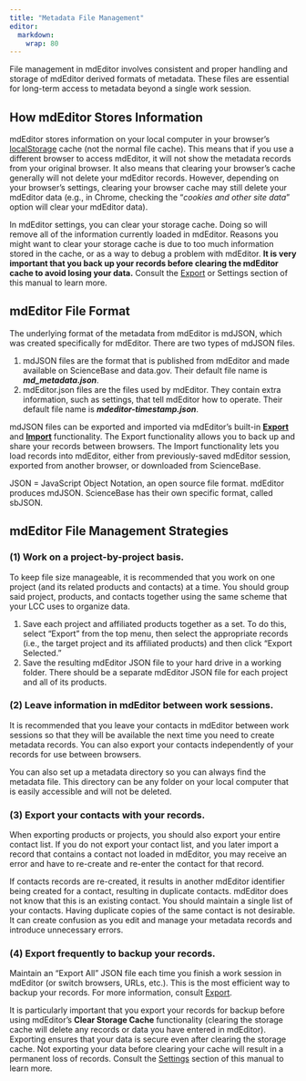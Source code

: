 ```yaml
---
title: "Metadata File Management"
editor: 
  markdown: 
    wrap: 80
---
```


File management in mdEditor involves consistent and proper handling and storage
of mdEditor derived formats of metadata. These files are essential for long-term
access to metadata beyond a single work session.

## How mdEditor Stores Information

mdEditor stores information on your local computer in your browser's
[localStorage](https://en.wikipedia.org/wiki/Web_storage) cache (not the normal
file cache). This means that if you use a different browser to access mdEditor,
it will not show the metadata records from your original browser. It also means
that clearing your browser's cache generally will not delete your mdEditor
records. However, depending on your browser's settings, clearing your browser
cache may still delete your mdEditor data (e.g., in Chrome, checking the
"*cookies and other site data*" option will clear your mdEditor data).

::: callout-warning
In mdEditor settings, you can clear your storage cache. Doing so will remove all
of the information currently loaded in mdEditor. Reasons you might want to clear
your storage cache is due to too much information stored in the cache, or as a
way to debug a problem with mdEditor. **It is very important that you back up
your records before clearing the mdEditor cache to avoid losing your data.**
Consult the [Export](export.qmd) or Settings section of this manual to learn
more.
:::

## mdEditor File Format

The underlying format of the metadata from mdEditor is mdJSON, which was created
specifically for mdEditor. There are two types of mdJSON files.

1.  mdJSON files are the format that is published from mdEditor and made
    available on ScienceBase and data.gov. Their default file name is
    ***md_metadata.json***.
2.  mdEditor.json files are the files used by mdEditor. They contain extra
    information, such as settings, that tell mdEditor how to operate. Their
    default file name is ***mdeditor-timestamp.json***.

mdJSON files can be exported and imported via mdEditor's built-in
[**Export**](export.qmd) and [**Import**](import_import_settings.qmd)
functionality. The Export functionality allows you to back up and share your
records between browsers. The Import functionality lets you load records into
mdEditor, either from previously-saved mdEditor session, exported from another
browser, or downloaded from ScienceBase.

:::{.callout-note}
JSON = JavaScript Object Notation, an open source file format. mdEditor produces
mdJSON. ScienceBase has their own specific format, called sbJSON.
:::

## mdEditor File Management Strategies

### (1) Work on a project-by-project basis.

To keep file size manageable, it is recommended that you work on one project
(and its related products and contacts) at a time. You should group said
project, products, and contacts together using the same scheme that your LCC
uses to organize data.

1.  Save each project and affiliated products together as a set. To do this,
    select “Export” from the top menu, then select the appropriate records
    (i.e., the target project and its affiliated products) and then click
    “Export Selected."
2.  Save the resulting mdEditor JSON file to your hard drive in a working
    folder. There should be a separate mdEditor JSON file for each project and
    all of its products.

### (2) Leave information in mdEditor between work sessions.

It is recommended that you leave your contacts in mdEditor between work sessions
so that they will be available the next time you need to create metadata
records. You can also export your contacts independently of your records for use
between browsers.

You can also set up a metadata directory so you can always find the metadata
file. This directory can be any folder on your local computer that is easily
accessible and will not be deleted.

### (3) Export your contacts with your records.

When exporting products or projects, you should also export your entire contact
list. If you do not export your contact list, and you later import a record that
contains a contact not loaded in mdEditor, you may receive an error and have to
re-create and re-enter the contact for that record.

::: callout-warning
If contacts records are re-created, it results in another mdEditor identifier
being created for a contact, resulting in duplicate contacts. mdEditor does not
know that this is an existing contact. You should maintain a single list of your
contacts. Having duplicate copies of the same contact is not desirable. It can
create confusion as you edit and manage your metadata records and introduce
unnecessary errors.
:::

### (4) Export frequently to backup your records.

Maintain an “Export All” JSON file each time you finish a work session in
mdEditor (or switch browsers, URLs, etc.). This is the most efficient way to
backup your records. For more information, consult [Export](export.qmd).

It is particularly important that you export your records for backup before
using mdEditor's **Clear Storage Cache** functionality (clearing the storage
cache will delete any records or data you have entered in mdEditor). Exporting
ensures that your data is secure even after clearing the storage cache. Not
exporting your data before clearing your cache will result in a permanent loss
of records. Consult the [Settings](../settings.qmd) section of this manual to
learn more.
